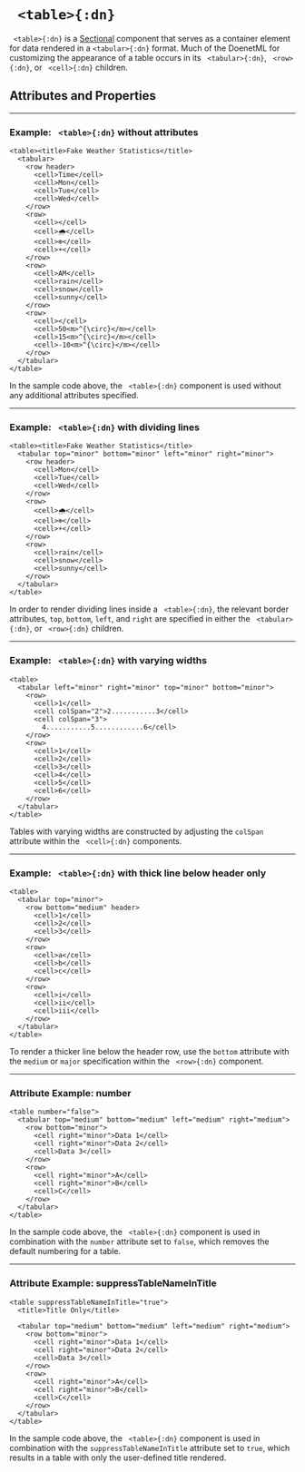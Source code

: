 

# ` <table>{:dn}`


` <table>{:dn}` is a [Sectional](../document_structure/essentialConcepts/#componentTypes)
component that serves as a container element for data rendered 
in a `<tabular>{:dn}` format.  Much of the DoenetML for customizing the appearance 
of a table occurs in its ` <tabular>{:dn}`, ` <row>{:dn}`, or ` <cell>{:dn}` children.

## Attributes and Properties 
 <AttrDisplay name='table'/> 
 <PropDisplay name='table'/>


---

### Example: ` <table>{:dn}` without attributes


```doenet-editor-horiz
<table><title>Fake Weather Statistics</title>
  <tabular>
    <row header>
      <cell>Time</cell>
      <cell>Mon</cell>
      <cell>Tue</cell>
      <cell>Wed</cell>
    </row>
    <row>
      <cell></cell>
      <cell>🌧</cell>
      <cell>❄️</cell>
      <cell>☀️</cell>
    </row>
    <row>
      <cell>AM</cell>
      <cell>rain</cell>
      <cell>snow</cell>
      <cell>sunny</cell>
    </row>
    <row>
      <cell></cell>
      <cell>50<m>^{\circ}</m></cell>
      <cell>15<m>^{\circ}</m></cell>
      <cell>-10<m>^{\circ}</m></cell>
    </row>
  </tabular>
</table>
```



In the sample code above, the ` <table>{:dn}` component is used without any additional attributes specified.



---

### Example: ` <table>{:dn}` with dividing lines


```doenet-editor-horiz
<table><title>Fake Weather Statistics</title>
  <tabular top="minor" bottom="minor" left="minor" right="minor">
    <row header>
      <cell>Mon</cell>
      <cell>Tue</cell>
      <cell>Wed</cell>
    </row>
    <row>
      <cell>🌧</cell>
      <cell>❄️</cell>
      <cell>☀️</cell>
    </row>
    <row>
      <cell>rain</cell>
      <cell>snow</cell>
      <cell>sunny</cell>
    </row>
  </tabular>
</table>
```



In order to render dividing lines inside a ` <table>{:dn}`, the relevant border attributes, `top`, `bottom`, `left`, and `right` are specified in either the ` <tabular>{:dn}`, or ` <row>{:dn}` children.



---

### Example: ` <table>{:dn}` with varying widths


```doenet-editor-horiz
<table>
  <tabular left="minor" right="minor" top="minor" bottom="minor">
    <row>
      <cell>1</cell>
      <cell colSpan="2">2...........3</cell>
      <cell colSpan="3">
        4...........5............6</cell>
    </row>
    <row>
      <cell>1</cell>
      <cell>2</cell>
      <cell>3</cell>
      <cell>4</cell>
      <cell>5</cell>
      <cell>6</cell>
    </row>
  </tabular>
</table>
```



Tables with varying widths are constructed by adjusting the `colSpan` attribute within the ` <cell>{:dn}` components.



---

### Example: ` <table>{:dn}` with thick line below header only


```doenet-editor-horiz
<table>
  <tabular top="minor">
    <row bottom="medium" header>
      <cell>1</cell>
      <cell>2</cell>
      <cell>3</cell>
    </row>
    <row>
      <cell>a</cell>
      <cell>b</cell>
      <cell>c</cell>
    </row>
    <row>
      <cell>i</cell>
      <cell>ii</cell>
      <cell>iii</cell>
    </row>
  </tabular>
</table>
```



To render a thicker line below the header row, use the `bottom` attribute with the `medium` or `major` specification within the ` <row>{:dn}` component.



---

### Attribute Example: number


```doenet-editor-horiz
<table number="false">
  <tabular top="medium" bottom="medium" left="medium" right="medium">
    <row bottom="minor">
      <cell right="minor">Data 1</cell>
      <cell right="minor">Data 2</cell>
      <cell>Data 3</cell>
    </row>
    <row>
      <cell right="minor">A</cell>
      <cell right="minor">B</cell>
      <cell>C</cell>
    </row>
  </tabular>
</table>
```



In the sample code above, the ` <table>{:dn}` component is used in combination with the `number` attribute set to `false`, which removes the default numbering for a table.



---

### Attribute Example: suppressTableNameInTitle


```doenet-editor-horiz
<table suppressTableNameInTitle="true">
  <title>Title Only</title>

  <tabular top="medium" bottom="medium" left="medium" right="medium">
    <row bottom="minor">
      <cell right="minor">Data 1</cell>
      <cell right="minor">Data 2</cell>
      <cell>Data 3</cell>
    </row>
    <row>
      <cell right="minor">A</cell>
      <cell right="minor">B</cell>
      <cell>C</cell>
    </row>
  </tabular>
</table>
```



In the sample code above, the ` <table>{:dn}` component is used in combination with the `suppressTableNameInTitle` attribute set to `true`, which results in a table with only the user-defined title rendered.

